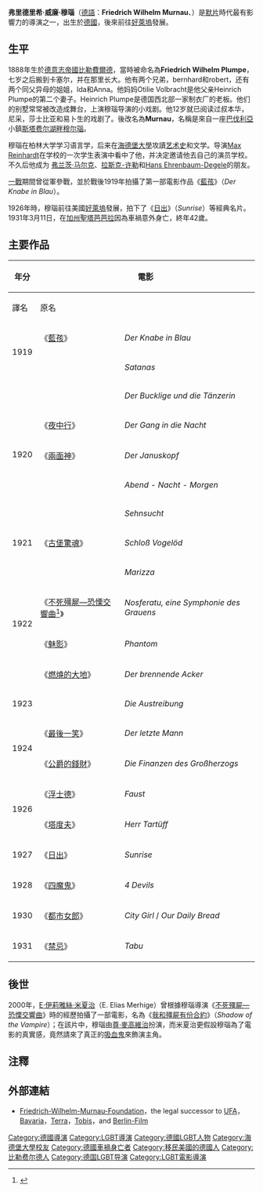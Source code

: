 {{Expand|time=2009-07-20}}
{{noteTA
|T=zh-hk:F·W·茂瑙; zh-tw:F·W·穆瑙; zh-hans:F·W·穆尔瑙; zh-cn:F·W·穆尔瑙;
|G1=Movie
|1=zh-hk:茂瑙; zh-tw:穆瑙; zh-hans:穆尔瑙; zh-cn:穆尔瑙;}}
{{藝人
| name          = F·W·穆瑙<br /><small>F. W. Murnau</small>
| type = 導演
| image         = Friedrich Wilhelm Murnau.jpg
| imagesize     = 
| caption       = 
| birthname     = Friedrich Wilhelm Plumpe
| birthdate     = {{birth date|1888|12|28}}
| birthplace    = [[德國|德國]][[比勒費爾德|比勒費爾德]]
| deathdate     = {{death date and age|1931|3|11|1888|12|28}}
| deathplace    = [[美國|美國]][[聖塔芭芭拉_(加利福尼亞州)|聖塔芭芭拉]] 
| othername     = 
| yearsactive   = 1919年－1931年
| spouse        = 
| partner       = 
| children      = 
| parents       = 
| residence     = 
| influences    = 
| influenced    =
| website       = 
| notable role  = 
| academyawards = 
| goldenglobeawards = 
| grammyawards  = }}
'''弗里德里希·威廉·穆瑙'''（[[德語|德語]]：'''Friedrich Wilhelm Murnau'''、{{bd|1888年|12月28日|1931年|3月11日}}）是[[默片|默片]]時代最有影響力的導演之一，出生於[[德國|德國]]，後來前往[[好萊塢|好萊塢]]發展。

== 生平 ==
1888年生於[[德意志帝國|德意志帝國]][[比勒費爾德|比勒費爾德]]，當時被命名為'''Friedrich Wilhelm Plumpe'''，七岁之后搬到卡塞尔，并在那里长大。他有两个兄弟，bernhard和robert，还有两个同父异母的姐姐，Ida和Anna。他妈妈Otilie Volbracht是他父亲Heinrich Plumpe的第二个妻子。Heinrich Plumpe是德国西北部一家制衣厂的老板。他们的别墅常常被改造成舞台，上演穆瑙导演的小戏剧。他12岁就已阅读过叔本华，尼采，莎士比亚和易卜生的戏剧了。後改名為'''Murnau'''，名稱是來自一座[[巴伐利亞|巴伐利亞]]小鎮[[斯塔费尔湖畔穆尔瑙|斯塔费尔湖畔穆尔瑙]]。

穆瑙在柏林大学学习语言学，后来在[[海德堡大學|海德堡大學]]攻讀[[艺术史|艺术史]]和文学。导演[[Max_Reinhardt|Max Reinhardt]]在学校的一次学生表演中看中了他，并决定邀请他去自己的演员学校。不久后他成为 [[弗兰茨·马尔克|弗兰茨·马尔克]]、[[拉斯克-许勒|拉斯克-许勒]]和[[Hans_Ehrenbaum-Degele|Hans Ehrenbaum-Degele]]的朋友。

[[一戰|一戰]]期間曾從軍參戰，並於戰後1919年拍攝了第一部電影作品《[[藍孩|藍孩]]》（''Der Knabe in Blau''）。

1926年時，穆瑙前往美國[[好萊塢|好萊塢]]發展，拍下了《[[日出_(1927年電影)|日出]]》（''Sunrise''）等經典名片。1931年3月11日，在[[加州|加州]][[圣巴巴拉_(加利福尼亚州)|聖塔芭芭拉]]因為車禍意外身亡，終年42歲。

== 主要作品 ==
{| class="wikitable"
! rowspan="2" | 年分
! colspan="2" | 電影
! rowspan="2" | 備註
|-
! 譯名 !! 原名
|-
| rowspan="2"| 1919
|《[[藍孩|藍孩]]》|| ''Der Knabe in Blau'' ||
|-
| || ''Satanas'' ||
|-
| rowspan="5" | 1920
| || ''Der Bucklige und die Tänzerin'' ||
|-
|《[[夜中行|夜中行]]》|| ''Der Gang in die Nacht'' ||
|-
|《[[兩面神|兩面神]]》|| ''Der Januskopf'' ||
|-
| || ''Abend - Nacht - Morgen'' ||
|-
| || ''Sehnsucht'' ||
|-
| 1921 ||《[[古堡驚魂|古堡驚魂]]》|| ''Schloß Vogelöd'' ||
|-
| rowspan="4"| 1922
| || ''Marizza'' ||
|-
|《[[不死殭屍—恐慄交響曲|不死殭屍—恐慄交響曲]]<ref>{{cite news |url=http://www.ol.mingpao.com/cfm/star5.cfm?File=20061019/saa03/mzi1.txt |title=吸血殭屍 不死 |author=石琪 |date=2006年10月19日 |accessdate=2020年9月25日 |archive-date=2019年6月21日 |archive-url=https://web.archive.org/web/20190621151906/https://ol.mingpao.com/cfm/star5.cfm?File=20061019%2Fsaa03%2Fmzi1.txt |dead-url=no }}</ref>》|| ''Nosferatu, eine Symphonie des Grauens'' ||
|-
|《[[魅影|魅影]]》|| ''Phantom'' ||
|-
|《[[燃燒的大地|燃燒的大地]]》|| ''Der brennende Acker'' ||
|-
| 1923 || || ''Die Austreibung'' ||
|-
| rowspan="2" | 1924
|《[[最後一笑|最後一笑]]》|| ''Der letzte Mann'' ||
|-
|《[[公爵的錢財|公爵的錢財]]》|| ''Die Finanzen des Großherzogs'' ||
|-
| rowspan="2"| 1926
|《[[浮士德_(1926年电影)|浮士德]]》|| ''Faust '' ||
|-
|《[[塔度夫|塔度夫]]》|| ''Herr Tartüff'' ||
|-
| 1927 ||《[[日出_(1927年電影)|日出]]》|| ''Sunrise'' ||
|-
| 1928 ||《[[四魔鬼|四魔鬼]]》|| ''4 Devils'' ||
|-
| 1930 ||《[[都市女郎|都市女郎]]》|| ''City Girl'' / ''Our Daily Bread'' ||
|-
| 1931 ||《[[禁忌_(電影)|禁忌]]》|| ''Tabu'' ||
|}

==後世==
2000年，[[E·伊莉雅絲·米夏治|E·伊莉雅絲·米夏治]]（E. Elias Merhige）曾根據穆瑙導演《[[不死殭屍—恐慄交響曲|不死殭屍—恐慄交響曲]]》時的經歷拍攝了一部電影，名為《[[我和殭屍有份合約|我和殭屍有份合約]]》（''Shadow of the Vampire''）；在該片中，穆瑙由[[尊·麥高維治|尊·麥高維治]]扮演，而米夏治更假設穆瑙為了電影的真實感，竟然請來了真正的[[吸血鬼|吸血鬼]]來飾演主角。

==注釋==
{{reflist}}

== 外部連結 ==
* [https://web.archive.org/web/20110929125438/http://www.murnau-stiftung.de/en/00-00-00-willkommen.html Friedrich-Wilhelm-Murnau-Foundation]，the legal successor to [[Universum_Film_AG|UFA]]，[[Bavaria_(company)|Bavaria]]，[[Terra_(film_company)|Terra]]，[[Tobis|Tobis]]，and [[Berlin-Film|Berlin-Film]]

{{Authority control}}
{{DEFAULTSORT:Murnau, Friedrich Wilhelm}}
[[Category:德國導演|Category:德國導演]]
[[Category:LGBT導演|Category:LGBT導演]]
[[Category:德國LGBT人物|Category:德國LGBT人物]]
[[Category:海德堡大學校友|Category:海德堡大學校友]]
[[Category:德國車禍身亡者|Category:德國車禍身亡者]]
[[Category:移民美國的德國人|Category:移民美國的德國人]]
[[Category:比勒费尔德人|Category:比勒费尔德人]]
[[Category:德国LGBT导演|Category:德国LGBT导演]]
[[Category:LGBT電影導演|Category:LGBT電影導演]]